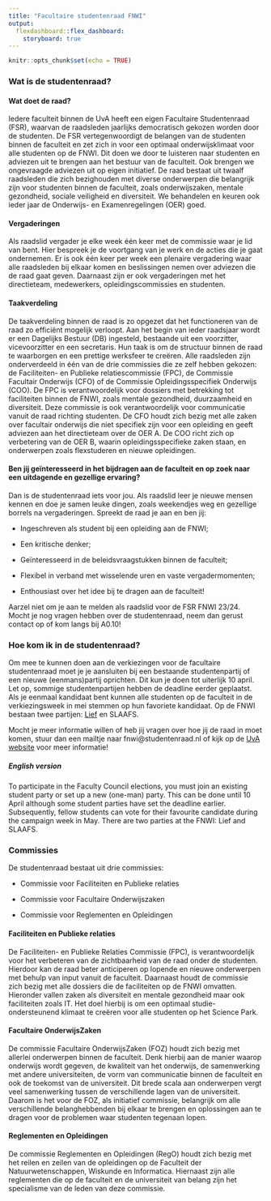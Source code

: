 ```yaml
---
title: "Facultaire studentenraad FNWI"
output: 
  flexdashboard::flex_dashboard:
    storyboard: true
---
```


```r
knitr::opts_chunk$set(echo = TRUE)
```
### Wat is de studentenraad?

#### Wat doet de raad?
Iedere faculteit binnen de UvA heeft een eigen Facultaire Studentenraad (FSR), waarvan de raadsleden jaarlijks democratisch gekozen worden door de studenten. De FSR vertegenwoordigt de belangen van de studenten binnen de faculteit en zet zich in voor een optimaal onderwijsklimaat voor alle studenten op de FNWI. Dit doen we door te luisteren naar studenten en adviezen uit te brengen aan het bestuur van de faculteit. Ook brengen we ongevraagde adviezen uit op eigen initiatief. De raad bestaat uit twaalf raadsleden die zich bezighouden met diverse onderwerpen die belangrijk zijn voor studenten binnen de faculteit, zoals onderwijszaken, mentale gezondheid, sociale veiligheid en diversiteit. We behandelen en keuren ook ieder jaar de Onderwijs- en Examenregelingen (OER) goed.

#### Vergaderingen
Als raadslid vergader je elke week één keer met de commissie waar je lid van bent. Hier bespreek je de voortgang van je werk en de acties die je gaat ondernemen. Er is ook één keer per week een plenaire vergadering waar alle raadsleden bij elkaar komen en beslissingen nemen over adviezen die de raad gaat geven. Daarnaast zijn er ook vergaderingen met het directieteam, medewerkers, opleidingscommissies en studenten.

#### Taakverdeling
De taakverdeling binnen de raad is zo opgezet dat het functioneren van de raad zo efficiënt mogelijk verloopt. Aan het begin van ieder raadsjaar wordt er een Dagelijks Bestuur (DB) ingesteld, bestaande uit een voorzitter, vicevoorzitter en een secretaris. Hun taak is om de structuur binnen de raad te waarborgen en een prettige werksfeer te creëren. Alle raadsleden zijn onderverdeeld in één van de drie commissies die ze zelf hebben gekozen: de Faciliteiten- en Publieke relatiescommissie (FPC), de Commissie Facultair Onderwijs (CFO) of de Commissie Opleidingsspecifiek Onderwijs (COO). De FPC is verantwoordelijk voor dossiers met betrekking tot faciliteiten binnen de FNWI, zoals mentale gezondheid, duurzaamheid en diversiteit. Deze commissie is ook verantwoordelijk voor communicatie vanuit de raad richting studenten. De CFO houdt zich bezig met alle zaken over facultair onderwijs die niet specifiek zijn voor een opleiding en geeft adviezen aan het directieteam over de OER A. De COO richt zich op verbetering van de OER B, waarin opleidingsspecifieke zaken staan, en onderwerpen zoals flexstuderen en nieuwe opleidingen.

#### Ben jij geïnteresseerd in het bijdragen aan de faculteit en op zoek naar een uitdagende en gezellige ervaring? 
Dan is de studentenraad iets voor jou. Als raadslid leer je nieuwe mensen kennen en doe je samen leuke dingen, zoals weekendjes weg en gezellige borrels na vergaderingen.
Spreekt de raad je aan en ben jij: 

- Ingeschreven als student bij een opleiding aan de FNWI;

- Een kritische denker;

- Geïnteresseerd in de beleidsvraagstukken binnen de faculteit;

- Flexibel in verband met wisselende uren en vaste vergadermomenten;

- Enthousiast over het idee bij te dragen aan de faculteit!

Aarzel niet om je aan te melden als raadslid voor de FSR FNWI 23/24. Mocht je nog vragen hebben over de studentenraad, neem dan gerust contact op of kom langs bij A0.10!


### Hoe kom ik in de studentenraad?
Om mee te kunnen doen aan de verkiezingen voor de facultaire studentenraad moet je je aansluiten bij een bestaande studentenpartij of een nieuwe (eenmans)partij oprichten. Dit kun je doen tot uiterlijk 10 april. Let op, sommige studentenpartijen hebben de deadline eerder geplaatst. Als je eenmaal kandidaat bent kunnen alle studenten op de faculteit in de verkiezingsweek in mei stemmen op hun favoriete kandidaat. Op de FNWI bestaan twee partijen: [Lief](https://liefvoorjou.nl) en SLAAFS. 

Mocht je meer informatie willen of heb jij vragen over hoe jij de raad in moet komen, stuur dan een mailtje naar fnwi@studentenraad.nl of kijk op de [UvA website](https://student.uva.nl/onderwerpen/je-kandidaat-stellen-voor-de-studentenraad)  voor meer informatie!

##### English version

To participate in the Faculty Council elections, you must join an existing student party or set up a new (one-man) party. This can be done until 10 April although some student parties have set the deadline earlier. Subsequently, fellow students can vote for their favourite candidate during the campaign week in May. There are two parties at the FNWI: Lief and SLAAFS.

### Commissies
De studentenraad bestaat uit drie commissies:

- Commissie voor Faciliteiten en Publieke relaties

- Commissie voor Facultaire Onderwijszaken

- Commissie voor Reglementen en Opleidingen

#### Faciliteiten en Publieke relaties
De Faciliteiten- en Publieke Relaties Commissie (FPC), is verantwoordelijk voor het verbeteren van de zichtbaarheid van de raad onder de studenten. Hierdoor kan de raad beter anticiperen op lopende en nieuwe onderwerpen met behulp van input vanuit de faculteit. Daarnaast houdt de commissie zich bezig met alle dossiers die de faciliteiten op de FNWI omvatten. Hieronder vallen zaken als diversiteit en mentale gezondheid maar ook faciliteiten zoals IT. Het doel hierbij is om een optimaal studie-ondersteunend klimaat te creëren voor alle studenten op het Science Park.

#### Facultaire OnderwijsZaken
De commissie Facultaire OnderwijsZaken (FOZ) houdt zich bezig met allerlei onderwerpen binnen de faculteit. Denk hierbij aan de manier waarop onderwijs wordt gegeven, de kwaliteit van het onderwijs, de samenwerking met andere universiteiten, de vorm van communicatie binnen de faculteit en ook de toekomst van de universiteit. Dit brede scala aan onderwerpen vergt veel samenwerking tussen de verschillende lagen van de universiteit. Daarom is het voor de FOZ, als initiatief commissie, belangrijk om alle verschillende belanghebbenden bij elkaar te brengen en oplossingen aan te dragen voor de problemen waar studenten tegenaan lopen. 

#### Reglementen en Opleidingen
De commissie Reglementen en Opleidingen (RegO) houdt zich bezig met het reilen en zeilen van de opleidingen op de Faculteit der Natuurwetenschappen, Wiskunde en Informatica. Hiernaast zijn alle reglementen die op de faculteit en de universiteit van belang zijn het specialisme van de leden van deze commissie.


